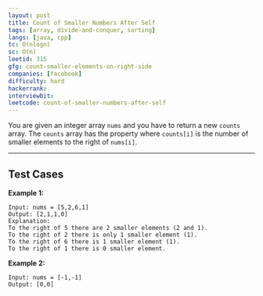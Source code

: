 ```yaml
---
layout: post
title: Count of Smaller Numbers After Self
tags: [array, divide-and-conquer, sorting]
langs: [java, cpp]
tc: O(nlogn)
sc: O(n)
leetid: 315
gfg: count-smaller-elements-on-right-side
companies: [facebook]
difficulty: hard
hackerrank: 
interviewbit: 
leetcode: count-of-smaller-numbers-after-self
---
```


You are given an integer array `nums` and you have to return a new `counts` array. 
The `counts` array has the property where `counts[i]` is the number of smaller elements to the right of `nums[i]`.

---

## Test Cases

**Example 1:** 
```
Input: nums = [5,2,6,1]
Output: [2,1,1,0]
Explanation:
To the right of 5 there are 2 smaller elements (2 and 1).
To the right of 2 there is only 1 smaller element (1).
To the right of 6 there is 1 smaller element (1).
To the right of 1 there is 0 smaller element.
```

**Example 2:** 
```
Input: nums = [-1,-1]
Output: [0,0]
```